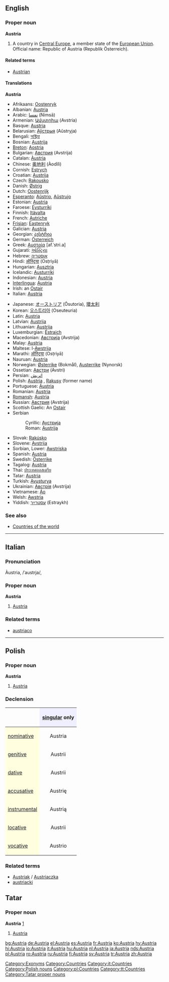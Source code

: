 {{wikipedia}}
==English==

===Proper noun===
'''Austria'''

# A country in [[Central Europe]], a member state of the [[European Union]]. Official name: Republic of Austria (Republik Österreich).

====Related terms====
*[[Austrian]]

====Translations====
'''Austria'''
{{top}}
*Afrikaans: [[Oostenryk]]
*Albanian: [[#Albanian|Austria]]
*Arabic: [[نمسا]] (Nimsā)
*Armenian: [[Ավստրիա]] (Avstria)
*Basque: [[#Basque|Austria]]
*Belarusian: [[Аўстрыя]] (Aŭstryja)
*Bengali: [[অস্ট্রিয়া]]
*Bosnian: [[Austrija]] {{f}}
*[[Breton]]: [[Aostria]]
*Bulgarian: [[Австрия]] (Avstrija) {{f}}
*Catalan: [[Àustria]]
*Chinese: [[奥地利]] (Àodìlì)
*Cornish: [[Estrych]]
*Croatian: [[Austrija]] {{f}}
*Czech: [[Rakousko]] {{n}}
*Danish: [[Østrig]]
*Dutch: [[Oostenrijk]] {{n}}
*[[Esperanto]]: [[Aŭstrio]], [[Aŭstrujo]]
*Estonian: [[#Estonian|Austria]]
*Faroese: [[Eysturríki]]
*Finnish: [[Itävalta]]
*French: [[Autriche]] {{f}}
*[[Frisian]]: [[Eastenryk]]
*Galician: [[#Galician|Austria]]
*Georgian: [[ავსტრია]]
*German: [[Österreich]] {{n}}
*Greek: [[Αυστρία]] [af.ˈstri.a] {{f}}
*Gujarati: [[ઓસ્ટ્રિયા]]
*Hebrew: [[אוסטריה]]
*Hindi: [[ऑस्ट्रिया]] (Osṭriyā)
*Hungarian: [[Ausztria]]
*Icelandic: [[Austurríki]]
*Indonesian: [[#Indonesian|Austria]]
*[[Interlingua]]: [[#Interlingua|Austria]]
*Irish: an [[Ostair]] {{f}}
*Italian: [[#Italian|Austria]] {{f}}
{{mid}}
*Japanese: [[オーストリア]] (Ōsutoria), [[墺太利]]
*Korean: [[오스트리아]] (Oseuteuria)
*Latin: [[#Latin|Austria]]
*Latvian: [[Austrija]]
*Lithuanian: [[Austrija]]
*Luxemburgian: [[Éstraich]]
*Macedonian: [[Австрија]] (Avstrija)
*Malay: [[#Malay|Austria]]
*Maltese: l-[[Awstrija]]
*Marathi: [[ऑस्ट्रिया]] (Osṭriyā)
*Nauruan: [[#Nauruan|Austria]]
*Norwegian: [[Østerrike]] (Bokmål), [[Austerrike]] (Nynorsk)
*Ossetian: [[Австри]] (Avstri)
*Persian: [[اتریش]]
*Polish: [[#Polish|Austria]] {{f}}, [[Rakusy]] (former name)
*Portuguese: [[Áustria]] {{f}}
*Romanian: [[#Romanian|Austria]] {{f}}
*[[Romansh]]: [[#Romansh|Austria]]
*Russian: [[Австрия]] (Avstrija) {{f}}
*Scottish Gaelic: An [[Ostair]]
*Serbian
*:Cyrillic: [[Аустрија]] {{f}}
*:Roman: [[Austrija]] {{f}}
*Slovak: [[Rakúsko]] {{n}}
*Slovene: [[Avstrija]] {{f}}
*Sorbian, Lower: [[Awstriska]]
*Spanish: [[#Spanish|Austria]] {{f}}
*Swedish: [[Österrike]]
*Tagalog: [[#Tagalog|Austria]]
*Thai: [[ประเทศออสเตรีย]]
*Tatar: [[Austria#Tatar|Austria]]
*Turkish: [[Avusturya]]
*Ukrainian: [[Австрія]] (Avstrija) {{f}}
*Vietnamese: [[Áo]]
*Welsh: [[Awstria]] {{f}}
*Yiddish: [[עסטרײַך]] (Estraykh)
{{bottom}}

===See also===
*[[Countries of the world]]

[[Category:Exonyms]]
[[Category:Countries]]

----

==Italian==

===Pronunciation===
Àustria, /ˈaustrja/, {{SAMPA|/"austrja/}}

===Proper noun===
'''Austria''' {{f}}

# [[#English|Austria]]

===Related terms===
*[[austriaco]]

[[Category:it:Countries]]

----
==Polish==
===Proper noun===
'''Austria''' {{f}}

# [[#English|Austria]]

===Declension===
{| border="1" cellpadding="4" cellspacing="0"
!
! style="background-color: #EFEFFF" align="center"|[[singular]] only
|-
! style="background-color: #FFFFE0" align="left"|[[nominative case|nominative]]
| align="center"|Austria
|-
! style="background-color: #FFFFE0" align="left"|[[genitive case|genitive]]
| align="center"|Austrii
|-
! style="background-color: #FFFFE0" align="left"|[[dative case|dative]]
| align="center"|Austrii
|-
! style="background-color: #FFFFE0" align="left"|[[accusative case|accusative]]
| align="center"|Austrię
|-
! style="background-color: #FFFFE0" align="left"|[[instrumental case|instrumental]]
| align="center"|Austrią
|-
! style="background-color: #FFFFE0" align="left"|[[locative case|locative]]
| align="center"|Austrii
|-
! style="background-color: #FFFFE0" align="left"|[[vocative case|vocative]]
| align="center"|Austrio
|}


===Related terms===
*[[Austriak]] / [[Austriaczka]]
*[[austriacki]]

[[Category:Polish nouns]]
[[Category:pl:Countries]]

==Tatar==
===Proper noun===
'''Austria''' [http://www.azatliq.org/news/diaspora/tb/archives/2005/09/08.asp]
#[[Austria#English|Austria]]

[[Category:tt:Countries]]
[[Category:Tatar proper nouns]]

[[bg:Austria]]
[[de:Austria]]
[[el:Austria]]
[[es:Austria]]
[[fr:Austria]]
[[ko:Austria]]
[[hy:Austria]]
[[hi:Austria]]
[[io:Austria]]
[[it:Austria]]
[[hu:Austria]]
[[nl:Austria]]
[[ja:Austria]]
[[nds:Austria]]
[[pl:Austria]]
[[ro:Austria]]
[[ru:Austria]]
[[fi:Austria]]
[[sv:Austria]]
[[tr:Austria]]
[[zh:Austria]]